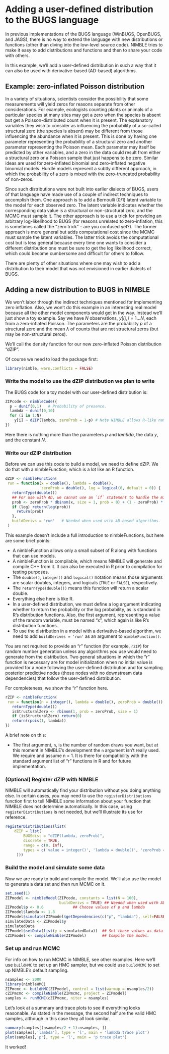 # Adding a user-defined distribution to the BUGS language

In previous implementations of the BUGS language (WinBUGS, OpenBUGS, and JAGS), there is no way to extend the language with new distributions or functions (other than diving into the low-level source code).  NIMBLE tries to make it easy to add distributions and functions and then to share your code with others.

In this example, we'll add a user-defined distribution in such a way that it can also be used with derivative-based (AD-based) algorithms.

## Example: zero-inflated Poisson distribution

In a variety of situations, scientists consider the possibility that some measurements will yield zeros for reasons separate from other considerations.  For example, ecologists counting plants or animals of a particular species at many sites may get a zero when the species is absent but get a Poisson-distributed count when it is present.  The explanatory variables they wish to consider as influencing the probability of a so-called structural zero (the species is absent) may be different from those influencing the abundance when it is present.  This is done by having one parameter representing the probability of a structural zero and another parameter representing the Poisson mean.  Each parameter may itself be predicted by other variables, and a zero in the data could result from either a structural zero or a Poisson sample that just happens to be zero. Similar ideas are used for zero-inflated binomial and zero-inflated negative binomial models.  Hurdle models represent a subtly different approach, in which the probability of a zero is mixed with the zero-truncated probability of non-zeros.

Since such distributions were not built into earlier dialects of BUGS, users of that language have made use of a couple of indirect techniques to accomplish them.  One approach is to add a Bernoulli (0/1) latent variable to the model for each observed zero.  The latent variable indicates whether the corresponding data value is a structural or non-structural zero, and the MCMC must sample it.  The other approach is to use a trick for providing an arbitrary log-likelihood to BUGS (for reasons unrelated to zero-inflation, this is sometimes called the "zero trick" -- are you confused yet?).  The former approach is more general but adds computational cost since the MCMC must sample the latent variables.  The latter trick avoids the computational cost but is less general because every time one wants to consider a different distribution one must be sure to get the log likelihood correct, which could become cumbersome and difficult for others to follow.

There are plenty of other situations where one may wish to add a distribution to their model that was not envisioned in earlier dialects of BUGS.  

## Adding a new distribution to BUGS in NIMBLE

We won't labor through the indirect techniques mentioned for implementing zero inflation.  Also, we won't do this example in an interesting real model because all the other model components would get in the way.  Instead we'll just show a toy example.  Say we have $N$ observations, $y[i], i = 1 \ldots N$, each from a zero-inflated Poisson.  The parameters are the probability $p$ of a structural zero and the mean $\lambda$ of counts that are not structural zeros (but may be non-structural zeros).

We'll call the density function for our new zero-inflated Poisson distribution "dZIP".

Of course we need to load the package first:
```r
library(nimble, warn.conflicts = FALSE)
```

### Write the model to use the dZIP distribution we plan to write

The BUGS code for a toy model with our user-defined distribution is:

```r
ZIPcode <- nimbleCode({
  p ~ dunif(0,1)   # Probability of presence.
  lambda ~ dunif(0,10)
  for (i in 1:N)
    y[i] ~ dZIP(lambda, zeroProb = 1-p) # Note NIMBLE allows R-like named-parameter syntax.
})
```

Here there is nothing more than the parameters $p$ and $lambda$, the data $y$, and the constant $N$.

### Write our dZIP distribution

Before we can use this code to build a model, we need to define dZIP.  We do that with a nimbleFunction, which is a lot like an R function.

```r
dZIP <- nimbleFunction(
 run = function(x = double(), lambda = double(),
                zeroProb = double(), log = logical(0, default = 0)) {
   returnType(double())
   ## For use with AD, we cannot use an `if` statement to handle the mixture.
   prob <- zeroProb * dbinom(x, size = 1, prob = 0) + (1 - zeroProb) * dpois(x, lambda)
   if (log) return(log(prob))
     return(prob)
   },
   buildDerivs = 'run'   # Needed when used with AD-based algorithms.
 )
```

This example doesn't include a full introduction to nimbleFunctions, but here are some brief points:

* A nimbleFunction allows only a small subset of R along with functions that can use models.
* A nimbleFunction is compilable, which means NIMBLE will generate and compile C++ from it.  It can also be executed in R prior to compilation for testing purposes.
* The `double()`, `integer()` and `logical()` notation means those arguments are scalar doubles, integers, and logicals (`TRUE` or `FALSE`), respectively.
* The `returnType(double())` means this function will return a scalar double.
* Everything else here is like R.
* In a user-defined distribution, we must define a log argument indicating whether to return the probability or the log probability, as is standard in R's distribution functions.  Also, the first argument, representing a value of the random variable, must be named "x", which again is like R's distribution functions.
* To use the distribution in a model with a derivative-based algorithm, we need to add `buildDerives = 'run'` as an argument to `nimbleFunction()`.

You are not required to provide an "r" function (for example, `rZIP`) for random number generation unless any algorithms you use would need to generate from the distribution. Two general situations in which the "r" function is necessary are for model initialization when no initial value is provided for a node following the user-defined distribution and for sampling posterior predictive nodes (those nodes with no downstream data dependencies) that follow the user-defined distribution.

For completeness, we show the "r" function here.


```r
rZIP <- nimbleFunction(
 run = function(n = integer(), lambda = double(), zeroProb = double()) {
   returnType(double())
   isStructuralZero <- rbinom(1, prob = zeroProb, size = 1)
   if (isStructuralZero) return(0)
   return(rpois(1, lambda))
})
```

A brief note on this:

* The first argument, `n`, is the number of random draws you want, but at this moment in NIMBLE's development the `n` argument isn't really used.  We require and assume n = 1.  It is there for compatibility with the standard argument list of "r" functions in R and for future implementation.

### (Optional) Register dZIP with NIMBLE

NIMBLE will automatically find your distribution without you doing anything else. In certain cases, you may need to use the `registerDistributions` function first to tell NIMBLE some information about your function that NIMBLE does not determine automatically. In this case, using `registerDistributions` is not needed, but we'll illustrate its use for reference.

```r
registerDistributions(list(
    dZIP = list(
        BUGSdist = "dZIP(lambda, zeroProb)",
        discrete = TRUE,
        range = c(0, Inf),
        types = c('value = integer()', 'lambda = double()', 'zeroProb = double()')
     )))
```

### Build the model and simulate some data

Now we are ready to build and compile the model.  We'll also use the model to generate a data set and then run MCMC on it.

```r
set.seed(1)
ZIPmodel <- nimbleModel(ZIPcode, constants = list(N = 100),
                        buildDerivs = TRUE) ## Needed when used with AD-based algorithms.
ZIPmodel$p <- 0.6             ## Choose values of p and lambda
ZIPmodel$lambda <- 1.8
ZIPmodel$simulate(ZIPmodel$getDependencies(c("p", "lambda"), self=FALSE)) ## Simulate `y`.
simulatedData <- ZIPmodel$y
simulatedData
ZIPmodel$setData(list(y = simulatedData))  ## Set those values as data in the model.
cZIPmodel <- compileNimble(ZIPmodel)       ## Compile the model.
```

### Set up and run MCMC

For info on how to run MCMC in NIMBLE, see other examples. Here we'll use `buildHMC` to set up an HMC sampler, but we could use `buildMCMC` to set up NIMBLE's default sampling.

```r
nsamples <- 2000
library(nimbleHMC)
ZIPmcmc <- buildHMC(ZIPmodel, control = list(warmup = nsamples/2))
cZIPmcmc <- compileNimble(ZIPmcmc, project = ZIPmodel)
samples <- runMCMC(cZIPmcmc, niter = nsamples)
```

Let's look at a summary and trace plots to see if everything looks reasonable. As stated in the message, the second half are the valid HMC samples, although in this case they all look similar.

```r
summary(samples[(nsamples/2 + 1):nsamples, ])
plot(samples[,'lambda'], type = 'l', main = 'lambda trace plot')
plot(samples[,'p'], type = 'l', main = 'p trace plot')
```

It worked!

